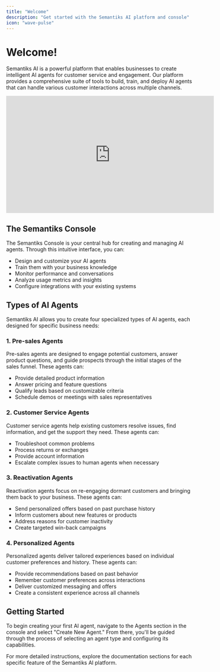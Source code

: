 ```yaml
---
title: "Welcome"
description: "Get started with the Semantiks AI platform and console"
icon: "wave-pulse"
---
```


# Welcome!

Semantiks AI is a powerful platform that enables businesses to create intelligent AI agents for customer service and engagement. Our platform provides a comprehensive suite of tools to build, train, and deploy AI agents that can handle various customer interactions across multiple channels.

<iframe width="560" height="315" src="https://www.loom.com/embed/123456789abc" frameBorder="0" allowFullScreen style={{ width:"100%", borderRadius:"0.5rem" }}></iframe>

## The Semantiks Console

The Semantiks Console is your central hub for creating and managing AI agents. Through this intuitive interface, you can:

- Design and customize your AI agents
- Train them with your business knowledge
- Monitor performance and conversations
- Analyze usage metrics and insights
- Configure integrations with your existing systems

## Types of AI Agents

Semantiks AI allows you to create four specialized types of AI agents, each designed for specific business needs:

### 1. Pre-sales Agents

Pre-sales agents are designed to engage potential customers, answer product questions, and guide prospects through the initial stages of the sales funnel. These agents can:

- Provide detailed product information
- Answer pricing and feature questions
- Qualify leads based on customizable criteria
- Schedule demos or meetings with sales representatives

### 2. Customer Service Agents

Customer service agents help existing customers resolve issues, find information, and get the support they need. These agents can:

- Troubleshoot common problems
- Process returns or exchanges
- Provide account information
- Escalate complex issues to human agents when necessary

### 3. Reactivation Agents

Reactivation agents focus on re-engaging dormant customers and bringing them back to your business. These agents can:

- Send personalized offers based on past purchase history
- Inform customers about new features or products
- Address reasons for customer inactivity
- Create targeted win-back campaigns

### 4. Personalized Agents

Personalized agents deliver tailored experiences based on individual customer preferences and history. These agents can:

- Provide recommendations based on past behavior
- Remember customer preferences across interactions
- Deliver customized messaging and offers
- Create a consistent experience across all channels

## Getting Started

To begin creating your first AI agent, navigate to the Agents section in the console and select "Create New Agent." From there, you'll be guided through the process of selecting an agent type and configuring its capabilities.

For more detailed instructions, explore the documentation sections for each specific feature of the Semantiks AI platform.
